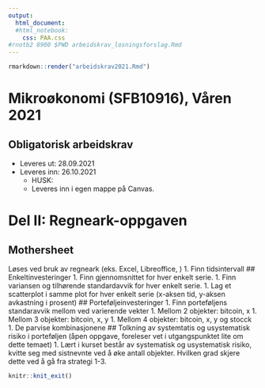 ```yaml
---
output:
  html_document:
  #html_notebook:
    css: PAA.css
#rnotb2 8900 $PWD arbeidskrav_losningsforslag.Rmd
---
```



```r
rmarkdown::render("arbeidskrav2021.Rmd")
```

# Mikroøkonomi (SFB10916), Våren 2021 
## Obligatorisk arbeidskrav 
- Leveres ut: 28.09.2021
- Leveres inn: 26.10.2021
  - HUSK: 
  - Leveres inn i egen mappe på Canvas. 

# Del II: Regneark-oppgaven 
## Mothersheet
Løses ved bruk av regneark (eks. Excel, Libreoffice, )
1. Finn tidsintervall
## Enkeltinvesteringer
1. Finn gjennomsnittet for hver enkelt serie.
1. Finn variansen og tilhørende standardavvik for hver enkelt serie.
1. Lag et scatterplot i samme plot for hver enkelt serie (x-aksen tid, y-aksen avkastning i prosent)
## Porteføljeinvesteringer
1. Finn porteføljens standaravvik mellom ved varierende vekter
   1. Mellom 2 objekter: bitcoin, x
   1. Mellom 3 objekter: bitcoin, x, y
   1. Mellom 4 objekter: bitcoin, x, y og stocck
1. De parvise kombinasjonene
## Tolkning av systemtatis og usystematisk risiko i porteføljen (åpen oppgave, foreleser vet i utgangspunktet lite om dette temaet)
1. Lært i kurset består av systematisk og usystematisk risiko, kvitte seg med sistnevnte ved å øke antall objekter. Hvilken grad skjere dette ved å gå fra strategi 1-3.

```r
knitr::knit_exit()
```
